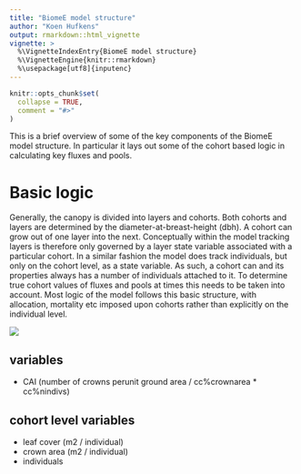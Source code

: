 ```yaml
---
title: "BiomeE model structure"
author: "Koen Hufkens"
output: rmarkdown::html_vignette
vignette: >
  %\VignetteIndexEntry{BiomeE model structure}
  %\VignetteEngine{knitr::rmarkdown}
  %\usepackage[utf8]{inputenc}
---
```


```r
knitr::opts_chunk$set(
  collapse = TRUE,
  comment = "#>"
)
```

This is a brief overview of some of the key components of the BiomeE model structure. In particular it lays out some of the cohort based logic in calculating key fluxes and pools.

# Basic logic

Generally, the canopy is divided into layers and cohorts. Both cohorts and layers are determined by the diameter-at-breast-height (dbh). A cohort can grow out of one layer into the next. Conceptually within the model tracking layers is therefore only governed by a layer state variable associated with a particular cohort. In a similar fashion the model does track individuals, but only on the cohort level, as a state variable. As such, a cohort can and its properties always has a number of individuals attached to it. To determine true cohort values of fluxes and pools at times this needs to be taken into account. Most logic of the model follows this basic structure, with allocation, mortality etc imposed upon cohorts rather than explicitly on the individual level.

![](https://raw.githubusercontent.com/computationales/rsofun/master/docs/canopy_diagram.png)

## variables

- CAI (number of crowns perunit ground area / cc%crownarea * cc%nindivs)

## cohort level variables

- leaf cover (m2 / individual)
- crown area (m2 / individual)
- individuals
